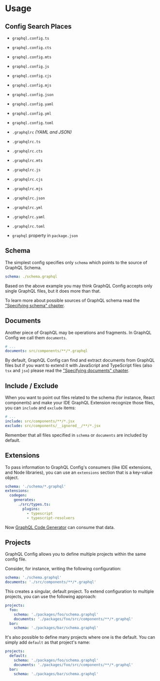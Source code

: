 
# Usage

## Config Search Places

- `graphql.config.ts`
- `graphql.config.cts`
- `graphql.config.mts`
- `graphql.config.js`
- `graphql.config.cjs`
- `graphql.config.mjs`
- `graphql.config.json`
- `graphql.config.yaml`
- `graphql.config.yml`
- `graphql.config.toml`

- `.graphqlrc` _(YAML and JSON)_
- `.graphqlrc.ts`
- `.graphqlrc.cts`
- `.graphqlrc.mts`
- `.graphqlrc.js`
- `.graphqlrc.cjs`
- `.graphqlrc.mjs`
- `.graphqlrc.json`
- `.graphqlrc.yml`
- `.graphqlrc.yaml`
- `.graphqlrc.toml`

- `graphql` property in `package.json`

## Schema

The simplest config specifies only `schema` which points to the source of GraphQL Schema.

```yaml
schema: ./schema.graphql
```

Based on the above example you may think GraphQL Config accepts only single GraphQL files, but it does more than that.

To learn more about possible sources of GraphQL schema read the ["Specifying schema" chapter](./schema).

## Documents

Another piece of GraphQL may be operations and fragments. In GraphQL Config we call them `documents`.

```yaml
# ...
documents: src/components/**/*.graphql
```

By default, GraphQL Config can find and extract documents from GraphQL files but if you want to extend it with JavaScript and TypeScript files (also `tsx` and `jsx`) please read the ["Specifying documents" chapter](./documents).

## Include / Exclude

When you want to point out files related to the schema (for instance, React components) and make your IDE GraphQL Extension recognize those files, you can `include` and `exclude` items:

```yaml
# ...
include: src/components/**/*.jsx
exclude: src/components/__ignored__/**/*.jsx
```

<Callout>Remember that all files specified in `schema` or `documents` are included by default.</Callout>

## Extensions

To pass information to GraphQL Config's consumers (like IDE extensions, and Node libraries), you can use an `extensions` section that is a key-value object.

```yaml
schema: './schema/*.graphql'
extensions:
  codegen:
    generates:
      ./src/types.ts:
        plugins:
          - typescript
          - typescript-resolvers
```

Now [GraphQL Code Generator](https://graphql-code-generator.com) can consume that data.

## Projects

GraphQL Config allows you to define multiple projects within the same config file.

Consider, for instance, writing the following configuration:

```yaml
schema: './schema.graphql'
documents: './src/components/**/*.graphql'
```

This creates a singular, default project. To extend configuration to multiple projects, you can use the following approach:

```yaml
projects:
  foo:
    schema: './packages/foo/schema.graphql'
    documents: './packages/foo/src/components/**/*.graphql'
  bar:
    schema: './packages/bar/schema.graphql'
```

It's also possible to define many projects where one is the default. You can simply add `default` as that project's name:

```yaml {2-4}
projects:
  default:
    schema: './packages/foo/schema.graphql'
    documents: './packages/foo/src/components/**/*.graphql'
  bar:
    schema: './packages/bar/schema.graphql'
```
